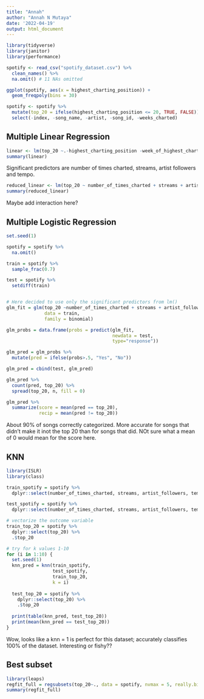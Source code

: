```yaml
---
title: "Annah"
author: "Annah N Mutaya"
date: '2022-04-19'
output: html_document
---
```


```r
library(tidyverse)
library(janitor)
library(performance)
```

```r
spotify <- read_csv("spotify_dataset.csv") %>%
  clean_names() %>%
  na.omit() # 11 NAs omitted
```


```r
ggplot(spotify, aes(x = highest_charting_position)) +
  geom_freqpoly(bins = 30)
```


```r
spotify <- spotify %>%
  mutate(top_20 = ifelse(highest_charting_position <= 20, TRUE, FALSE)) %>%
  select(-index, -song_name, -artist, -song_id, -weeks_charted)
```

## Multiple Linear Regression

```r
linear <- lm(top_20 ~.-highest_charting_position -week_of_highest_charting -release_date -genre -chord, data = spotify)
summary(linear)
```


Significant predictors are number of times charted, streams, artist followers and tempo. 

```r
reduced_linear <- lm(top_20 ~ number_of_times_charted + streams + artist_followers + tempo, data = spotify)
summary(reduced_linear)
```

Maybe add interaction here? 

## Multiple Logistic Regression

```r
set.seed(1)

spotify = spotify %>%
  na.omit()

train = spotify %>%
  sample_frac(0.7)

test = spotify %>%
  setdiff(train)


# Here decided to use only the significant predictors from lm()
glm_fit = glm(top_20 ~number_of_times_charted + streams + artist_followers + tempo, 
              data = train, 
              family = binomial)

glm_probs = data.frame(probs = predict(glm_fit, 
                                       newdata = test, 
                                       type="response"))

glm_pred = glm_probs %>%
  mutate(pred = ifelse(probs>.5, "Yes", "No"))

glm_pred = cbind(test, glm_pred)

glm_pred %>% 
  count(pred, top_20) %>%
  spread(top_20, n, fill = 0)

glm_pred %>%
  summarize(score = mean(pred == top_20),
            recip = mean(pred != top_20))
```

About 90% of songs correctly categorized. More accurate for songs that didn't make it inot the top 20 than for songs that did. NOt sure what a mean of 0 would mean for the score here. 

## KNN

```r
library(ISLR)
library(class)

train_spotify = spotify %>%
  dplyr::select(number_of_times_charted, streams, artist_followers, tempo)

test_spotify = spotify %>%
  dplyr::select(number_of_times_charted, streams, artist_followers, tempo)

# vectorize the outcome variable
train_top_20 = spotify %>%
  dplyr::select(top_20) %>%
  .$top_20

# try for k values 1-10
for (i in 1:10) {
  set.seed(1)
  knn_pred = knn(train_spotify, 
                 test_spotify, 
                 train_top_20, 
                 k = i)
  
  test_top_20 = spotify %>%
    dplyr::select(top_20) %>%
    .$top_20
  
  print(table(knn_pred, test_top_20))
  print(mean(knn_pred == test_top_20))
}
```

Wow, looks like a knn = 1 is perfect for this dataset; accurately classifies 100% of the dataset. Interesting or fishy??

## Best subset

```r
library(leaps)
regfit_full = regsubsets(top_20~., data = spotify, nvmax = 5, really.big = TRUE)  ## This did not finish running even after leaving it overnight. Maybe best subsets doesn't work here. 
summary(regfit_full)
```






